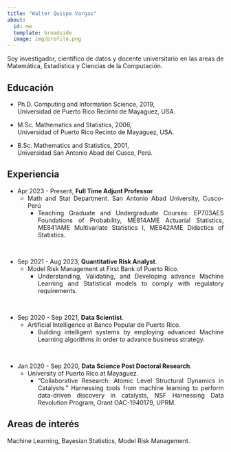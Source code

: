 ```yaml
---
title: "Walter Quispe Vargas"
about: 
  id: me
  template: broadside
  image: img/profile.png
---
```


<style>
body {
text-align: justify}
</style>


:::{#me}

Soy investigador, científico de datos y docente universitario en las areas de Matemática, Estadística y Ciencias de la Computación.

## Educación

- Ph.D. Computing and Information Science, 2019, <br /> Universidad de Puerto Rico Recinto de Mayaguez, USA.

- M.Sc. Mathematics and Statistics, 2006, <br /> Universidad of Puerto Rico Recinto de Mayaguez, USA.

- B.Sc. Mathematics and Statistics, 2001, <br />  Universidad San Antonio Abad del Cusco, Perú.


## Experiencia

-   Apr 2023 - Present, **Full Time Adjunt Professor**
    -   Math and Stat Department. San Antonio Abad University, Cusco-Perú
        - Teaching Graduate and Undergraduate Courses: EP703AES Foundations of Probability, ME814AME Actuarial Statistics, ME841AME Multivariate Statistics I, ME842AME Didactics of Statistics.

 

-   Sep 2021 - Aug 2023, **Quantitative Risk Analyst**.
    -   Model Risk Management at First Bank of Puerto Rico.
        -   Understanding, Validating, and Developing advance Machine Learning and Statistical models to comply with regulatory requirements.

 

-   Sep 2020 - Sep 2021, **Data Scientist**.
    -   Artificial Intelligence at Banco Popular de Puerto Rico.
        -   Building intelligent systems by employing advanced Machine Learning algorithms in order to advance business strategy.

 

-   Jan 2020 - Sep 2020, **Data Science Post Doctoral Research**.
    -   University of Puerto Rico at Mayaguez.
        -   "Collaborative Research: Atomic Level Structural Dynamics in Catalysts." Harnessing tools from machine learning to perform data-driven discovery in catalysts, NSF Harnessing Data Revolution Program, Grant OAC-1940179, UPRM.


## Areas de interés

Machine Learning, Bayesian Statistics, Model Risk Management.

:::

